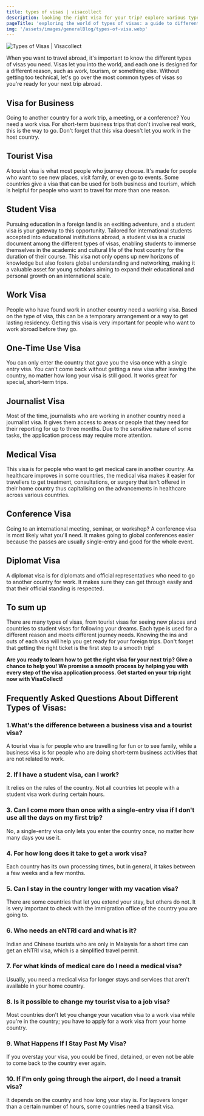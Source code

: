 ```yaml
---
title: types of visas | visacollect
description: looking the right visa for your trip? explore various types of visa like tourist, business, medical, and more. learn which visa suits your travel needs.
pageTitle: 'exploring the world of types of visas: a guide to different types and their purposes'
img: '/assets/images/generalBlog/types-of-visa.webp'
---
```


<BlogContentHero className="mt-0">
  <img
    src="/assets/images/generalBlog/types-of-visa.webp"
    alt="Types of Visas | Visacollect"
  />
</BlogContentHero>

When you want to travel abroad, it's important to know the different types of visas you need. Visas let you into the world, and each one is designed for a different reason, such as work, tourism, or something else. Without getting too technical, let's go over the most common types of visas so you're ready for your next trip abroad.

## Visa for Business

Going to another country for a work trip, a meeting, or a conference? You need a work visa. For short-term business trips that don't involve real work, this is the way to go. Don't forget that this visa doesn't let you work in the host country.

## Tourist Visa

A tourist visa is what most people who journey choose. It's made for people who want to see new places, visit family, or even go to events. Some countries give a visa that can be used for both business and tourism, which is helpful for people who want to travel for more than one reason.

## Student Visa

Pursuing education in a foreign land is an exciting adventure, and a student visa is your gateway to this opportunity. Tailored for international students accepted into educational institutions abroad, a student visa is a crucial document among the different types of visas, enabling students to immerse themselves in the academic and cultural life of the host country for the duration of their course. This visa not only opens up new horizons of knowledge but also fosters global understanding and networking, making it a valuable asset for young scholars aiming to expand their educational and personal growth on an international scale.

## Work Visa

People who have found work in another country need a working visa. Based on the type of visa, this can be a temporary arrangement or a way to get lasting residency. Getting this visa is very important for people who want to work abroad before they go.

## One-Time Use Visa

You can only enter the country that gave you the visa once with a single entry visa. You can't come back without getting a new visa after leaving the country, no matter how long your visa is still good. It works great for special, short-term trips.

## Journalist Visa

Most of the time, journalists who are working in another country need a journalist visa. It gives them access to areas or people that they need for their reporting for up to three months. Due to the sensitive nature of some tasks, the application process may require more attention.

## Medical Visa

This visa is for people who want to get medical care in another country. As healthcare improves in some countries, the medical visa makes it easier for travellers to get treatment, consultations, or surgery that isn't offered in their home country thus capitalising on the advancements in healthcare across various countries.

## Conference Visa

Going to an international meeting, seminar, or workshop? A conference visa is most likely what you'll need. It makes going to global conferences easier because the passes are usually single-entry and good for the whole event.

## Diplomat Visa

A diplomat visa is for diplomats and official representatives who need to go to another country for work. It makes sure they can get through easily and that their official standing is respected.

## To sum up

There are many types of visas, from tourist visas for seeing new places and countries to student visas for following your dreams. Each type is used for a different reason and meets different journey needs. Knowing the ins and outs of each visa will help you get ready for your foreign trips. Don't forget that getting the right ticket is the first step to a smooth trip!

**Are you ready to learn how to get the right visa for your next trip? Give <LinkText href="/kh" text="VisaCollect"/> a chance to help you! We promise a smooth process by helping you with every step of the visa application process. Get started on your trip right now with VisaCollect!**

## Frequently Asked Questions About Different Types of Visas:

### 1.What's the difference between a business visa and a tourist visa?

A tourist visa is for people who are travelling for fun or to see family, while a business visa is for people who are doing short-term business activities that are not related to work.

### 2. If I have a student visa, can I work?

It relies on the rules of the country. Not all countries let people with a student visa work during certain hours.

### 3. Can I come more than once with a single-entry visa if I don't use all the days on my first trip?

No, a single-entry visa only lets you enter the country once, no matter how many days you use it.

### 4. For how long does it take to get a work visa?

Each country has its own processing times, but in general, it takes between a few weeks and a few months.

### 5. Can I stay in the country longer with my vacation visa?

There are some countries that let you extend your stay, but others do not. It is very important to check with the immigration office of the country you are going to.

### 6. Who needs an eNTRI card and what is it?

Indian and Chinese tourists who are only in Malaysia for a short time can get an eNTRI visa, which is a simplified travel permit.

### 7. For what kinds of medical care do I need a medical visa?

Usually, you need a medical visa for longer stays and services that aren't available in your home country.

### 8. Is it possible to change my tourist visa to a job visa?

Most countries don't let you change your vacation visa to a work visa while you're in the country; you have to apply for a work visa from your home country.

### 9. What Happens If I Stay Past My Visa?

If you overstay your visa, you could be fined, detained, or even not be able to come back to the country ever again.

### 10. If I'm only going through the airport, do I need a transit visa?

It depends on the country and how long your stay is. For layovers longer than a certain number of hours, some countries need a transit visa.
